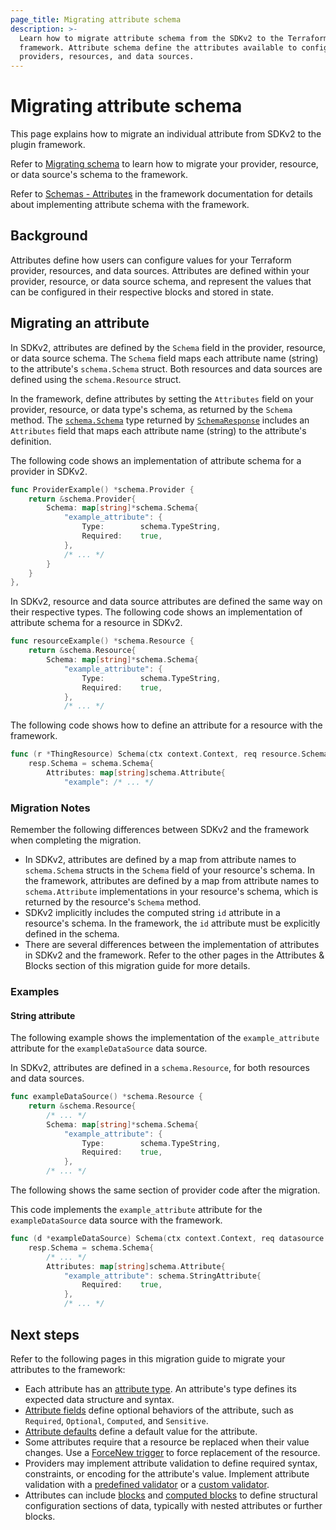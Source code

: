 ```yaml
---
page_title: Migrating attribute schema
description: >-
  Learn how to migrate attribute schema from the SDKv2 to the Terraform plugin
  framework. Attribute schema define the attributes available to configure
  providers, resources, and data sources.
---
```


# Migrating attribute schema

This page explains how to migrate an individual attribute from SDKv2 to the
plugin framework.

Refer to [Migrating schema](/terraform/plugin/framework/migrating/schema)
to learn how to migrate your provider, resource, or
data source's schema to the framework.

Refer to [Schemas -
Attributes](/terraform/plugin/framework/handling-data/schemas#attributes) in the
framework documentation for details about implementing attribute schema with the
framework.

## Background

Attributes define how users can configure values for your Terraform provider,
resources, and data sources. Attributes are defined within your provider,
resource, or data source schema, and represent the values that can be configured
in their respective blocks and stored in state.

## Migrating an attribute

In SDKv2, attributes are defined by the `Schema` field in the provider,
resource, or data source schema. The `Schema` field maps each attribute name
(string) to the attribute's `schema.Schema` struct. Both resources and data
sources are defined using the `schema.Resource` struct.

In the framework, define attributes by setting the `Attributes` field on your
provider, resource, or data type's schema, as returned by the `Schema` method.
The
[`schema.Schema`](https://pkg.go.dev/github.com/hashicorp/terraform-plugin-framework/resource/schema#Schema)
type returned by
[`SchemaResponse`](https://pkg.go.dev/github.com/hashicorp/terraform-plugin-framework/resource#SchemaResponse)
includes an `Attributes` field that maps each attribute name (string) to the
attribute's definition.

<Tabs>
<Tab heading="SDKv2">

The following code shows an implementation of attribute schema for a provider in
SDKv2.

```go
func ProviderExample() *schema.Provider {
    return &schema.Provider{
        Schema: map[string]*schema.Schema{
            "example_attribute": {
                Type:        schema.TypeString,
                Required:    true,
            },
            /* ... */
        }
    }
},
```

In SDKv2, resource and data source attributes are defined the same way on their
respective types. The following code shows an implementation of attribute schema
for a resource in SDKv2.

```go
func resourceExample() *schema.Resource {
    return &schema.Resource{
        Schema: map[string]*schema.Schema{
            "example_attribute": {
                Type:        schema.TypeString,
                Required:    true,
            },
            /* ... */
```

</Tab>
<Tab heading="Framework">

The following code shows how to define an attribute for a resource with the
framework.

```go
func (r *ThingResource) Schema(ctx context.Context, req resource.SchemaRequest, resp *resource.SchemaResponse) {
    resp.Schema = schema.Schema{
        Attributes: map[string]schema.Attribute{
            "example": /* ... */
```

</Tab>
</Tabs>

### Migration Notes

Remember the following differences between SDKv2 and the framework when
completing the migration.

- In SDKv2, attributes are defined by a map from attribute names to
  `schema.Schema` structs in the `Schema` field of your resource's schema. In
  the framework, attributes are defined by a map from attribute names to
  `schema.Attribute` implementations in your resource's schema, which is returned
  by the resource's `Schema` method.
- SDKv2 implicitly includes the computed string `id` attribute in a resource's
  schema. In the framework, the `id` attribute must be explicitly defined in the
  schema.
- There are several differences between the implementation of attributes in
  SDKv2 and the framework. Refer to the other pages in the Attributes & Blocks
  section of this migration guide for more details.

### Examples

#### String attribute

The following example shows the implementation of the `example_attribute`
attribute for the `exampleDataSource` data source.

<Tabs>
<Tab heading="SDKv2">

In SDKv2, attributes are defined in a `schema.Resource`, for both resources and
data sources.

```go
func exampleDataSource() *schema.Resource {
    return &schema.Resource{
        /* ... */
        Schema: map[string]*schema.Schema{
            "example_attribute": {
                Type:        schema.TypeString,
                Required:    true,
            },
        /* ... */
```

</Tab>
<Tab heading="Framework">

The following shows the same section of provider code after the migration.

This code implements the `example_attribute` attribute for the
`exampleDataSource` data source with the framework.

```go
func (d *exampleDataSource) Schema(ctx context.Context, req datasource.SchemaRequest, resp *datasource.SchemaResponse) {
    resp.Schema = schema.Schema{
        /* ... */
        Attributes: map[string]schema.Attribute{
            "example_attribute": schema.StringAttribute{
                Required:    true,
            },
            /* ... */
```

</Tab>
</Tabs>

<!-- FIXME: Maybe include initial examples for more complex types and link to their respective sub-pages? -->

## Next steps

Refer to the following pages in this migration guide to migrate your attributes
to the framework:

- Each attribute has an [attribute
  type](/terraform/plugin/framework/migrating/attributes-blocks/types). An
  attribute's type defines its expected data structure and syntax.
- [Attribute
  fields](/terraform/plugin/framework/migrating/attributes-blocks/fields) define
  optional behaviors of the attribute, such as `Required`, `Optional`,
  `Computed`, and `Sensitive`.
- [Attribute
  defaults](/terraform/plugin/framework/migrating/attributes-blocks/default-values)
  define a default value for the attribute.
- Some attributes require that a resource be replaced when their value changes.
  Use a [ForceNew
  trigger](/terraform/plugin/framework/migrating/attributes-blocks/force-new) to
  force replacement of the resource.
- Providers may implement attribute validation to define required syntax,
  constraints, or encoding for the attribute's value. Implement attribute
  validation with a [predefined
  validator](/terraform/plugin/framework/migrating/attributes-blocks/validators-predefined)
  or a [custom
  validator](/terraform/plugin/framework/migrating/attributes-blocks/validators-custom).
- Attributes can include
  [blocks](/terraform/plugin/framework/migrating/attributes-blocks/attribute-schema)
  and [computed
  blocks](/terraform/plugin/framework/migrating/attributes-blocks/blocks-computed)
  to define structural configuration sections of data, typically with nested
  attributes or further blocks.

